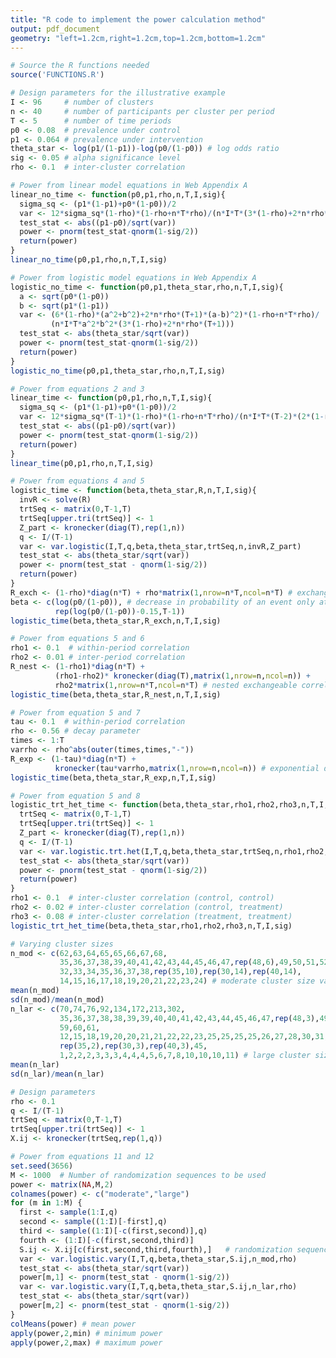 ```yaml
---
title: "R code to implement the power calculation method"
output: pdf_document
geometry: "left=1.2cm,right=1.2cm,top=1.2cm,bottom=1.2cm"
---
```


```r
# Source the R functions needed
source('FUNCTIONS.R')

# Design parameters for the illustrative example
I <- 96     # number of clusters
n <- 40     # number of participants per cluster per period
T <- 5      # number of time periods
p0 <- 0.08  # prevalence under control
p1 <- 0.064 # prevalence under intervention
theta_star <- log(p1/(1-p1))-log(p0/(1-p0)) # log odds ratio
sig <- 0.05 # alpha significance level
rho <- 0.1  # inter-cluster correlation

# Power from linear model equations in Web Appendix A
linear_no_time <- function(p0,p1,rho,n,T,I,sig){
  sigma_sq <- (p1*(1-p1)+p0*(1-p0))/2
  var <- 12*sigma_sq*(1-rho)*(1-rho+n*T*rho)/(n*I*T*(3*(1-rho)+2*n*rho*(T+1)))
  test_stat <- abs((p1-p0)/sqrt(var))
  power <- pnorm(test_stat-qnorm(1-sig/2))
  return(power)
}
linear_no_time(p0,p1,rho,n,T,I,sig)

# Power from logistic model equations in Web Appendix A
logistic_no_time <- function(p0,p1,theta_star,rho,n,T,I,sig){
  a <- sqrt(p0*(1-p0))
  b <- sqrt(p1*(1-p1))
  var <- (6*(1-rho)*(a^2+b^2)+2*n*rho*(T+1)*(a-b)^2)*(1-rho+n*T*rho)/
         (n*I*T*a^2*b^2*(3*(1-rho)+2*n*rho*(T+1)))
  test_stat <- abs(theta_star/sqrt(var))
  power <- pnorm(test_stat-qnorm(1-sig/2))
  return(power)
}
logistic_no_time(p0,p1,theta_star,rho,n,T,I,sig)

# Power from equations 2 and 3
linear_time <- function(p0,p1,rho,n,T,I,sig){
  sigma_sq <- (p1*(1-p1)+p0*(1-p0))/2
  var <- 12*sigma_sq*(T-1)*(1-rho)*(1-rho+n*T*rho)/(n*I*T*(T-2)*(2*(1-rho)+n*rho*(T+1)))
  test_stat <- abs((p1-p0)/sqrt(var))
  power <- pnorm(test_stat-qnorm(1-sig/2))
  return(power)
}
linear_time(p0,p1,rho,n,T,I,sig)

# Power from equations 4 and 5
logistic_time <- function(beta,theta_star,R,n,T,I,sig){
  invR <- solve(R)
  trtSeq <- matrix(0,T-1,T)
  trtSeq[upper.tri(trtSeq)] <- 1
  Z_part <- kronecker(diag(T),rep(1,n))
  q <- I/(T-1)
  var <- var.logistic(I,T,q,beta,theta_star,trtSeq,n,invR,Z_part)
  test_stat <- abs(theta_star/sqrt(var))
  power <- pnorm(test_stat - qnorm(1-sig/2)) 
  return(power)
}
R_exch <- (1-rho)*diag(n*T) + rho*matrix(1,nrow=n*T,ncol=n*T) # exchangeable correlation matrix
beta <- c(log(p0/(1-p0)), # decrease in probability of an event only at step 1 (then maintained)
          rep(log(p0/(1-p0))-0.15,T-1)) 
logistic_time(beta,theta_star,R_exch,n,T,I,sig)

# Power from equations 5 and 6
rho1 <- 0.1  # within-period correlation   
rho2 <- 0.01 # inter-period correlation
R_nest <- (1-rho1)*diag(n*T) + 
          (rho1-rho2)* kronecker(diag(T),matrix(1,nrow=n,ncol=n)) + 
          rho2*matrix(1,nrow=n*T,ncol=n*T) # nested exchangeable correlation matrix
logistic_time(beta,theta_star,R_nest,n,T,I,sig)

# Power from equation 5 and 7
tau <- 0.1  # within-period correlation
rho <- 0.56 # decay parameter
times <- 1:T
varrho <- rho^abs(outer(times,times,"-"))
R_exp <- (1-tau)*diag(n*T) + 
          kronecker(tau*varrho,matrix(1,nrow=n,ncol=n)) # exponential decay correlation matrix
logistic_time(beta,theta_star,R_exp,n,T,I,sig)

# Power from equation 5 and 8
logistic_trt_het_time <- function(beta,theta_star,rho1,rho2,rho3,n,T,I,sig){
  trtSeq <- matrix(0,T-1,T)
  trtSeq[upper.tri(trtSeq)] <- 1
  Z_part <- kronecker(diag(T),rep(1,n))
  q <- I/(T-1)
  var <- var.logistic.trt.het(I,T,q,beta,theta_star,trtSeq,n,rho1,rho2,rho3,Z_part)
  test_stat <- abs(theta_star/sqrt(var))
  power <- pnorm(test_stat - qnorm(1-sig/2)) 
  return(power)
}
rho1 <- 0.1  # inter-cluster correlation (control, control)
rho2 <- 0.02 # inter-cluster correlation (control, treatment)
rho3 <- 0.08 # inter-cluster correlation (treatment, treatment)
logistic_trt_het_time(beta,theta_star,rho1,rho2,rho3,n,T,I,sig)

# Varying cluster sizes
n_mod <- c(62,63,64,65,65,66,67,68,
           35,36,37,38,39,40,41,42,43,44,45,46,47,rep(48,6),49,50,51,52,53,54,55,56,57,58,59,60,61,
           32,33,34,35,36,37,38,rep(35,10),rep(30,14),rep(40,14),
           14,15,16,17,18,19,20,21,22,23,24) # moderate cluster size variation
mean(n_mod)
sd(n_mod)/mean(n_mod)
n_lar <- c(70,74,76,92,134,172,213,302,
           35,36,37,38,38,39,39,40,40,41,42,43,44,45,46,47,rep(48,3),49,50,51,52,53,54,55,56,57,58,
           59,60,61,
           12,15,18,19,20,20,21,21,22,22,23,25,25,25,25,26,27,28,30,31,31,31,34,35,37,38,39,39,39,
           rep(35,2),rep(30,3),rep(40,3),45,
           1,2,2,2,3,3,3,4,4,4,5,6,7,8,10,10,10,11) # large cluster size variation
mean(n_lar)
sd(n_lar)/mean(n_lar)

# Design parameters
rho <- 0.1
q <- I/(T-1)
trtSeq <- matrix(0,T-1,T)
trtSeq[upper.tri(trtSeq)] <- 1
X.ij <- kronecker(trtSeq,rep(1,q))

# Power from equations 11 and 12
set.seed(3656)
M <- 1000  # Number of randomization sequences to be used
power <- matrix(NA,M,2)
colnames(power) <- c("moderate","large")
for (m in 1:M) {
  first <- sample(1:I,q)
  second <- sample((1:I)[-first],q)
  third <- sample((1:I)[-c(first,second)],q)
  fourth <- (1:I)[-c(first,second,third)]
  S.ij <- X.ij[c(first,second,third,fourth),]   # randomization sequence
  var <- var.logistic.vary(I,T,q,beta,theta_star,S.ij,n_mod,rho)
  test_stat <- abs(theta_star/sqrt(var))
  power[m,1] <- pnorm(test_stat - qnorm(1-sig/2)) 
  var <- var.logistic.vary(I,T,q,beta,theta_star,S.ij,n_lar,rho)
  test_stat <- abs(theta_star/sqrt(var))
  power[m,2] <- pnorm(test_stat - qnorm(1-sig/2)) 
}
colMeans(power) # mean power
apply(power,2,min) # minimum power
apply(power,2,max) # maximum power
```


